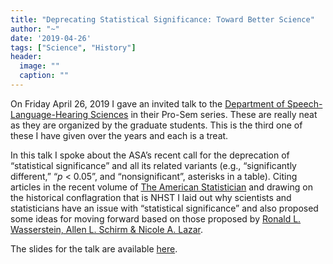 ```yaml
---
title: "Deprecating Statistical Significance: Toward Better Science"
author: "~"
date: '2019-04-26'
tags: ["Science", "History"]
header:
  image: ""
  caption: ""
---
```



On Friday April 26, 2019 I gave an invited talk to the [Department of Speech-Language-Hearing Sciences](https://cla.umn.edu/slhs) in their Pro-Sem series. These are really neat as they are organized by the graduate students. This is the third one of these I have given over the years and each is a treat.

In this talk I spoke about the ASA's recent call for the deprecation of "statistical significance" and all its related variants (e.g., "significantly different," "*p* < 0.05", and "nonsignificant", asterisks in a table). Citing articles in the recent volume of [The American Statistician](https://www.tandfonline.com/toc/utas20/73/sup1) and drawing on the historical conflagration that is NHST I laid out why scientists and statisticians have an issue with "statistical significance" and also proposed some ideas for moving forward based on those proposed by [Ronald L. Wasserstein, Allen L. Schirm & Nicole A. Lazar](https://www.tandfonline.com/doi/full/10.1080/00031305.2019.1583913).

The slides for the talk are available [here](https://github.com/zief0002/website/raw/master/public/files/2019-slhs-prosem.pdf).